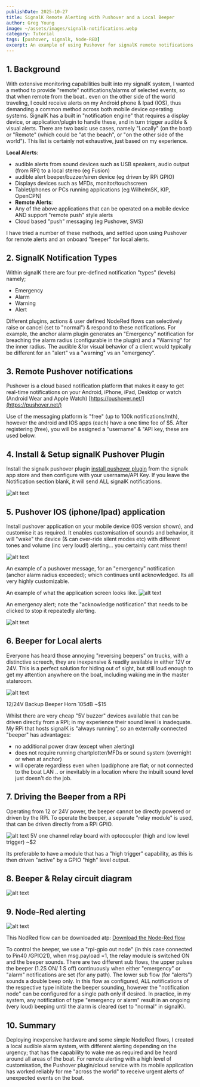 ```yaml
---
publishDate: 2025-10-27
title: SignalK Remote Alerting with Pushover and a Local Beeper
author: Greg Young
image: ~/assets/images/signalk-notifications.webp
category: Tutorial
tags: [pushover, signalk, Node-RED]
excerpt: An example of using Pushover for signalK remote notifications across Android and IOS devices; and an inexpensive beeper locally that will ensure it wakes you in the middle of the night.
---
```


## 1. Background

With extensive monitoring capabilities built into my signalK system, I wanted a method to provide "remote" notifications/alarms of selected events, so that when remote from the boat.. even on the other side of the world traveling, I could receive alerts on my Android phone & Ipad (IOS), thus demanding a common method across both mobile device operating systems.
SignalK has a built in "notification engine" that requires a display device, or application/plugin to handle these, and in turn trigger audible & visual alerts.
There are two basic use cases, namely "Locally" (on the boat) or "Remote" (which could be "at the beach", or "on the other side of the world").
This list is certainly not exhaustive, just based on my experience.

**Local Alerts**:

- audible alerts from sound devices such as USB speakers, audio output (from RPi) to a local stereo (eg Fusion)
- audible alert beeper/buzzer/siren device (eg driven by RPi GPIO)
- Displays devices such as MFDs, monitor/touchscreen
- Tablet/phones or PCs running applications (eg WilhelmSK, KIP, OpenCPN)
- **Remote Alerts**:
- Any of the above applications that can be operated on a mobile device AND support "remote push" style alerts
- Cloud based "push" messaging (eg Pushover, SMS)

I have tried a number of these methods, and settled upon using Pushover for remote alerts and an onboard "beeper" for local alerts.

## 2. SignalK Notification Types

Within signalK there are four pre-defined notification "types" (levels) namely;

- Emergency
- Alarm
- Warning
- Alert

Different plugins, actions & user defined NodeRed flows can selectively raise or cancel (set to "normal") & respond to these notifications.
For example, the anchor alarm plugin generates an "Emergency" notification for breaching the alarm radius (configurable in the plugin) and a "Warning" for the inner radius.
The audible &/or visual behavior of a client would typically be different for an "alert" vs a "warning" vs an "emergency".

## 3. Remote Pushover notifications

Pushover is a cloud based notification platform that makes it easy to get real-time notifications on your Android, iPhone, iPad, Desktop or watch (Android Wear and Apple Watch)
[https://pushover.net/](https://pushover.net/)

Use of the messaging platform is "free" (up to 100k notifications/mth), however the android and IOS apps (each) have a one time fee of $5.
After registering (free), you will be assigned a "username" & "API key, these are used below.

## 4. Install & Setup signalK Pushover Plugin

Install the signalk pushover plugin
[install pushover plugin](https://github.com/KvotheBloodless/signalk-pushover-notification-relay)
from the signalk app store and then configure with your username/API Key.
If you leave the Notification section blank, it will send ALL signalK notifications.

![alt text](../../public/images/posts/signalk-remote-local-alerts/pushover-plugin-setup.webp)

## 5. Pushover IOS (iphone/Ipad) application

Install pushover application on your mobile device (IOS version shown), and customise it as required.
It enables customisation of sounds and behavior, it will "wake" the device (& can over-ride silent modes etc) with different tones and volume (inc very loud!) alerting... you certainly cant miss them!

![alt text](../../public/images/posts/signalk-remote-local-alerts/pushover-ipad-app-config.webp)

An example of a pushover message, for an "emergency" notification (anchor alarm radius exceeded); which continues until acknowledged.
Its all very highly customizable.

An example of what the application screen looks like.
![alt text](../../public/images/posts/signalk-remote-local-alerts/pushover-alerts2.webp)

An emergency alert; note the "acknowledge notification" that needs to be clicked to stop it repeatedly alerting.

![alt text](../../public/images/posts/signalk-remote-local-alerts/pushover-alerts.webp)

## 6. Beeper for Local alerts

Everyone has heard those annoying "reversing beepers" on trucks, with a distinctive screech, they are inexpensive & readily available in either 12V or 24V. This is a perfect solution for hiding out of sight, but still loud enough to get my attention anywhere on the boat, including waking me in the master stateroom.

![alt text](../../public/images/posts/signalk-remote-local-alerts/beeper-horn.webp)

12/24V Backup Beeper Horn 105dB ~$15

Whilst there are very cheap "5V buzzer" devices available that can be driven directly from a RPI; in my experience their sound level is inadequate.
My RPi that hosts signalK is "always running", so an externally connected "beeper" has advantages:

- no additional power draw (except when alerting)
- does not require running chartplotter/MFDs or sound system (overnight or when at anchor)
- will operate regardless even when Ipad/phone are flat; or not connected to the boat LAN
  .. or inevitably in a location where the inbuilt sound level just doesn't do the job.

## 7. Driving the Beeper from a RPi

Operating from 12 or 24V power, the beeper cannot be directly powered or driven by the RPi.
To operate the beeper, a separate "relay module" is used, that can be driven directly from a RPi GPIO.

![alt text](../../public/images/posts/signalk-remote-local-alerts/5V-relay-module.webp)
5V one channel relay board with optocoupler (high and low level trigger) ~$2

Its preferable to have a module that has a "high trigger" capability, as this is then driven "active" by a GPIO "high" level output.

## 8. Beeper & Relay circuit diagram

![alt text](../../public/images/posts/signalk-remote-local-alerts/signalk-Rpi-local-beeper.webp)

## 9. Node-Red alerting

![alt text](../../public/images/posts/signalk-remote-local-alerts/nodered-notifications-beeper.webp)

This NodRed flow can be downloaded atp:
[Download the Node-Red flow](https://github.com/gregsyoung/NodeRed-Flows/blob/main/notifications-beeper/NodeRed-alerting-beeper.json)

To control the beeper, we use a "rpi-gpio out node" (in this case connected to Pin40 /GPIO21), when msg.payload =1, the relay module is switched ON and the beeper sounds.
There are two different sub flows, the upper pulses the beeper (1.2S ON/ 1 S off) continuously when either "emergency" or "alarm" notifications are set (for any path). The lower sub flow (for "alerts") sounds a double beep only.
In this flow as configured, ALL notifications of the respective type initiate the beeper sounding, however the "notification node" can be configured for a single path only if desired.
In practice, in my system, any notification of type "emergency or alarm" result in an ongoing (very loud) beeping until the alarm is cleared (set to "normal" in signalK).

## 10. Summary

Deploying inexpensive hardware and some simple NodeRed flows, I created a local audible alarm system, with different alerting depending on the urgency; that has the capability to wake me as required and be heard around all areas of the boat.
For remote alerting with a high level of customisation, the Pushover plugin/cloud service with its mobile application has worked reliably for me "across the world" to receive urgent alerts of unexpected events on the boat.

